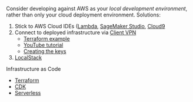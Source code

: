 

Consider developing against AWS as your _local development environment_, rather than only your cloud deployment environment. Solutions:

1. Stick to AWS Cloud IDEs ([Lambda](https://aws.amazon.com/lambda/), [SageMaker Studio](https://aws.amazon.com/sagemaker/studio/), [Cloud9](https://aws.amazon.com/cloud9/)
1. Connect to deployed infrastructure via [Client VPN](https://docs.aws.amazon.com/vpn/latest/clientvpn-admin/what-is.html)
   * [Terraform example](https://timeular.com/blog/creating-an-aws-client-vpn-with-terraform/)
   * [YouTube tutorial](https://www.youtube.com/watch?v=uADf-JbN-ZE)
   * [Creating the keys](https://docs.aws.amazon.com/vpn/latest/clientvpn-admin/client-authentication.html#mutual)
1. [LocalStack](https://localstack.cloud/)

Infrastructure as Code
* [Terraform](https://www.terraform.io/)
* [CDK](https://aws.amazon.com/cdk/)
* [Serverless](https://www.serverless.com/)